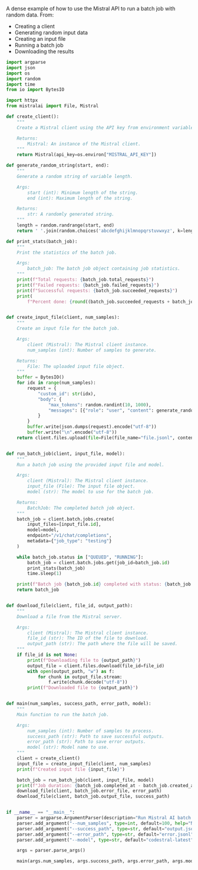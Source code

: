 
A dense example of how to use the Mistral API to run a batch job with random data. From:
- Creating a client
- Generating random input data
- Creating an input file
- Running a batch job
- Downloading the results

```python
import argparse
import json
import os
import random
import time
from io import BytesIO

import httpx
from mistralai import File, Mistral

def create_client():
    """
    Create a Mistral client using the API key from environment variables.

    Returns:
        Mistral: An instance of the Mistral client.
    """
    return Mistral(api_key=os.environ["MISTRAL_API_KEY"])

def generate_random_string(start, end):
    """
    Generate a random string of variable length.

    Args:
        start (int): Minimum length of the string.
        end (int): Maximum length of the string.

    Returns:
        str: A randomly generated string.
    """
    length = random.randrange(start, end)
    return ' '.join(random.choices('abcdefghijklmnopqrstuvwxyz', k=length))

def print_stats(batch_job):
    """
    Print the statistics of the batch job.

    Args:
        batch_job: The batch job object containing job statistics.
    """
    print(f"Total requests: {batch_job.total_requests}")
    print(f"Failed requests: {batch_job.failed_requests}")
    print(f"Successful requests: {batch_job.succeeded_requests}")
    print(
        f"Percent done: {round((batch_job.succeeded_requests + batch_job.failed_requests) / batch_job.total_requests, 4) * 100}")


def create_input_file(client, num_samples):
    """
    Create an input file for the batch job.

    Args:
        client (Mistral): The Mistral client instance.
        num_samples (int): Number of samples to generate.

    Returns:
        File: The uploaded input file object.
    """
    buffer = BytesIO()
    for idx in range(num_samples):
        request = {
            "custom_id": str(idx),
            "body": {
                "max_tokens": random.randint(10, 1000),
                "messages": [{"role": "user", "content": generate_random_string(100, 5000)}]
            }
        }
        buffer.write(json.dumps(request).encode("utf-8"))
        buffer.write("\n".encode("utf-8"))
    return client.files.upload(file=File(file_name="file.jsonl", content=buffer.getvalue()), purpose="batch")


def run_batch_job(client, input_file, model):
    """
    Run a batch job using the provided input file and model.

    Args:
        client (Mistral): The Mistral client instance.
        input_file (File): The input file object.
        model (str): The model to use for the batch job.

    Returns:
        BatchJob: The completed batch job object.
    """
    batch_job = client.batch.jobs.create(
        input_files=[input_file.id],
        model=model,
        endpoint="/v1/chat/completions",
        metadata={"job_type": "testing"}
    )

    while batch_job.status in ["QUEUED", "RUNNING"]:
        batch_job = client.batch.jobs.get(job_id=batch_job.id)
        print_stats(batch_job)
        time.sleep(1)

    print(f"Batch job {batch_job.id} completed with status: {batch_job.status}")
    return batch_job


def download_file(client, file_id, output_path):
    """
    Download a file from the Mistral server.

    Args:
        client (Mistral): The Mistral client instance.
        file_id (str): The ID of the file to download.
        output_path (str): The path where the file will be saved.
    """
    if file_id is not None:
        print(f"Downloading file to {output_path}")
        output_file = client.files.download(file_id=file_id)
        with open(output_path, "w") as f:
            for chunk in output_file.stream:
                f.write(chunk.decode("utf-8"))
        print(f"Downloaded file to {output_path}")


def main(num_samples, success_path, error_path, model):
    """
    Main function to run the batch job.

    Args:
        num_samples (int): Number of samples to process.
        success_path (str): Path to save successful outputs.
        error_path (str): Path to save error outputs.
        model (str): Model name to use.
    """
    client = create_client()
    input_file = create_input_file(client, num_samples)
    print(f"Created input file {input_file}")

    batch_job = run_batch_job(client, input_file, model)
    print(f"Job duration: {batch_job.completed_at - batch_job.created_at} seconds")
    download_file(client, batch_job.error_file, error_path)
    download_file(client, batch_job.output_file, success_path)


if __name__ == "__main__":
    parser = argparse.ArgumentParser(description="Run Mistral AI batch job")
    parser.add_argument("--num_samples", type=int, default=100, help="Number of samples to process")
    parser.add_argument("--success_path", type=str, default="output.jsonl", help="Path to save successful outputs")
    parser.add_argument("--error_path", type=str, default="error.jsonl", help="Path to save error outputs")
    parser.add_argument("--model", type=str, default="codestral-latest", help="Model name to use")

    args = parser.parse_args()

    main(args.num_samples, args.success_path, args.error_path, args.model)
```